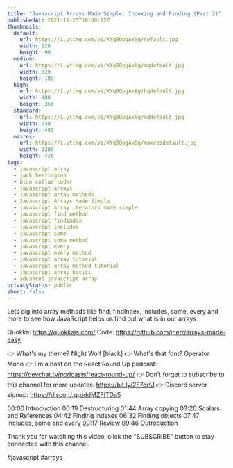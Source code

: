 ```yaml
---
title: "Javascript Arrays Made Simple: Indexing and Finding (Part 2)"
publishedAt: 2021-11-23T16:00:22Z
thumbnails:
  default:
    url: https://i.ytimg.com/vi/XYq9QpgAx8g/default.jpg
    width: 120
    height: 90
  medium:
    url: https://i.ytimg.com/vi/XYq9QpgAx8g/mqdefault.jpg
    width: 320
    height: 180
  high:
    url: https://i.ytimg.com/vi/XYq9QpgAx8g/hqdefault.jpg
    width: 480
    height: 360
  standard:
    url: https://i.ytimg.com/vi/XYq9QpgAx8g/sddefault.jpg
    width: 640
    height: 480
  maxres:
    url: https://i.ytimg.com/vi/XYq9QpgAx8g/maxresdefault.jpg
    width: 1280
    height: 720
tags:
  - javascript array
  - jack herrington
  - blue collar coder
  - javascript arrays
  - javascript array methods
  - Javascript Arrays Made Simple
  - javascript array iterators made simple
  - javascript find method
  - javascript findindex
  - javascript includes
  - javascript some
  - javascript some method
  - javascript every
  - javascript every method
  - javascript array tutorial
  - javascript array method tutorial
  - javascript array basics
  - advanced javascript array
privacyStatus: public
short: false
---
```

  
  Lets dig into array methods like find, findIndex, includes, some, every and more to see how JavaScript helps us find out what is in our arrays.

Quokka: https://quokkajs.com/
Code: https://github.com/jherr/arrays-made-easy

👉 What's my theme? Night Wolf [black]
👉 What's that font? Operator Mono
👉 I'm a host on the React Round Up podcast: https://devchat.tv/podcasts/react-round-up/
👉 Don't forget to subscribe to this channel for more updates: https://bit.ly/2E7drfJ
👉 Discord server signup: https://discord.gg/ddMZFtTDa5

00:00 Introduction
00:19 Destructuring
01:44 Array copying
03:20 Scalars and References
04:42 Finding indexes
06:32 Finding objects
07:47 Includes, some and every
09:17 Review
09:46 Outroduction

Thank you for watching this video, click the "SUBSCRIBE" button to stay connected with this channel. 

#javascript #arrays
  